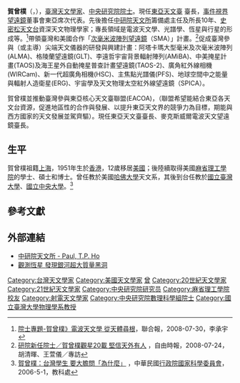{{Infobox_Person
| name = 賀曾樸<br>Paul Tseng-Pu Ho
| image name = Paul Tseng-Pu Ho, the Fellow of Academia Sinica.JPG
| width = 250px
| job = 天文學家
| period = 20世紀
| birthname =
| other_names =
| Sex = 男
| date of birth = {{Birth date and age|1951|4|12}}
| place of birth = {{HKG-1945}}
| date of death = 
| place of death = 
| nationality ={{USA}}
| residence =
| party = 
| religion =
| spouse = 
| relatives =
| educate =美國麻省理工學院物理學博士（1977） <br>美國麻省理工學院物理學碩士（1972） <br>美國麻省理工學院物理學學士（1963）
| past =美國哈佛大學副教授<br>[[國立臺灣大學物理學系|國立臺灣大學物理學系]]合聘教授<br>中央大學兼任教授<br>清華大學兼任教授
{{Infobox_People_Sinica
|组别=數理科學組
|届数=第27屆
|当选年=2008年
}}
| work =
| award =*[[宏博獎|宏博獎]] (2015)
*[[中央研究院院士|中央研究院院士]] （2008）
*Alfred P. Sloan Research Fellowship, 1984-1986
*Henri Chre'tien (1982)
*Miller Fellowship, 1979-1981
*National Needs Fellowship, 1979-1980
}}
'''賀曾樸'''（{{lang-en|'''Paul Tseng-Pu Ho'''}}，{{bd|1951年|4月12日|catIdx=Ho賀}}），[[臺灣|臺灣]][[天文學家|天文學家]]、[[中央研究院院士|中央研究院院士]]。現任[http://www.eaobservatory.org/ 東亞天文臺] {{Wayback|url=http://www.eaobservatory.org/ |date=20210410221317 }}臺長，[[事件視界望遠鏡|事件視界望遠鏡]]董事會東亞席次代表。先後擔任[[中央研究院天文及天文物理研究所|中研院天文所]]籌備處主任及所長10年、[[史密松天文台|史密松天文台]]資深天文物理學家；專長領域是電波天文學、光譜學、恆星與行星的形成等。<ref>[http://mag.udn.com/mag/campus/storypage.jsp?f_ART_ID=139030 院士專題-賀曾樸》電波天文學 從天體尋根]{{dead link|date=2018年4月 |bot=InternetArchiveBot |fix-attempted=yes }}，聯合報，2008-07-30，李承宇</ref>帶領臺灣和美國合作「[[次毫米波陣列望遠鏡|次毫米波陣列望遠鏡]]（SMA）」計畫。<ref>[http://www.libertytimes.com.tw/2008/new/jul/24/today-life7.htm 研院新任院士／賀曾樸觀星20載 堅信天外有人] {{Wayback|url=http://www.libertytimes.com.tw/2008/new/jul/24/today-life7.htm |date=20100706030220 }}，自由時報，2008-07-24，胡清暉、王萱儀／專訪</ref>促成臺灣參與（或主導）尖端天文儀器的研發與興建計畫：阿塔卡瑪大型毫米及次毫米波陣列(ALMA)、格陵蘭望遠鏡(GLT)、李遠哲宇宙背景輻射陣列(AMiBA)、中美掩星計畫(TAOS)及海王星外自動掩星普查計畫望遠鏡(TAOS-2)、廣角紅外線相機(WIRCam)、新一代超廣角相機(HSC)、主焦點光譜儀(PFS)、地球空間中之能量與輻射人造衛星(ERG)、宇宙學及天文物理太空紅外線望遠鏡（SPICA）。

賀曾樸並推動臺灣參與東亞核心天文臺聯盟(EACOA)，（聯盟希望能結合東亞各天文台資源，促進地區性的合作與發展、以提升東亞天文界的競爭力為目標，期能與西方國家的天文發展並駕齊驅）。現任東亞天文臺臺長、麥克斯威爾電波天文望遠鏡臺長。

==生平==
賀曾樸祖籍[[上海|上海]]，1951年生於[[香港|香港]]，12歲移居[[美國|美國]]；後陸續取得美國[[麻省理工學院|麻省理工學院]]的學士、碩士和博士。曾任教於美國[[哈佛大學|哈佛大學]]天文系，其後到台任教於[[國立臺灣大學|國立臺灣大學]]、[[國立中央大學|國立中央大學]]。<ref>[http://www.most.gov.tw/ctpda.aspx?xItem=7554&ctNode=75&mp=8 賀曾樸：台灣學生 要大膽問「為什麼」] {{Wayback|url=http://www.most.gov.tw/ctpda.aspx?xItem=7554&ctNode=75&mp=8 |date=20150716105938 }}，中華民國[[行政院|行政院]][[國家科學委員會|國家科學委員會]]，2006-5-1，教科處</ref>

==參考文獻==
<div class="references-small">
<references />
</div>

== 外部連結 ==
* [http://www.asiaa.sinica.edu.tw/~pho/ 中研院天文所 - Paul, T.P. Ho] {{Wayback|url=http://www.asiaa.sinica.edu.tw/~pho/ |date=20170314164548 }}
* [https://web.archive.org/web/20070227205240/http://mag.udn.com/mag/campus/storypage.jsp?f_ART_ID=32686 觀測恆星 發現銀河超大質量黑洞]

{{start box}}
{{s-before|[[魯國鏞|魯國鏞]]<br>[[郭新|郭新]]}}
{{s-title|[[中央研究院天文及天文物理研究所|中研院天文所籌備處]]主任|2002年—2003年<br>2005年—2010年}}
{{s-after|[[郭新|郭新]]<br>改制成正式研究所}}
{{end box}}

{{start box}}
{{s-before|首任}}
{{s-title|[[中央研究院|中央研究院]]<br>[[中央研究院天文及天文物理研究所|天文及天文物理研究所]]所長|2010年6月—2014年8月}}
{{s-after|[[朱有花|朱有花]]}}
{{end box}}

{{臺大物理系}}
{{中央研究院第二十七届院士}}
{{DEFAULTSORT:H}}
[[Category:台灣天文學家|Category:台灣天文學家]]
[[Category:美國天文學家|Category:美國天文學家]]
[[Category:賀姓|曾]]
[[Category:20世紀天文學家|Category:20世紀天文學家]]
[[Category:21世紀天文學家|Category:21世紀天文學家]]
[[Category:中央研究院研究员|Category:中央研究院研究员]]
[[Category:麻省理工學院校友|Category:麻省理工學院校友]]
[[Category:射電天文學家|Category:射電天文學家]]
[[Category:中央研究院數理科學組院士|Category:中央研究院數理科學組院士]]
[[Category:國立臺灣大學物理學系教授|Category:國立臺灣大學物理學系教授]]